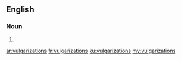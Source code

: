 ==English==

===Noun===
{{head|en|noun plural form}}

# {{plural of|vulgarization|lang=en}}

[[ar:vulgarizations]]
[[fr:vulgarizations]]
[[ku:vulgarizations]]
[[my:vulgarizations]]